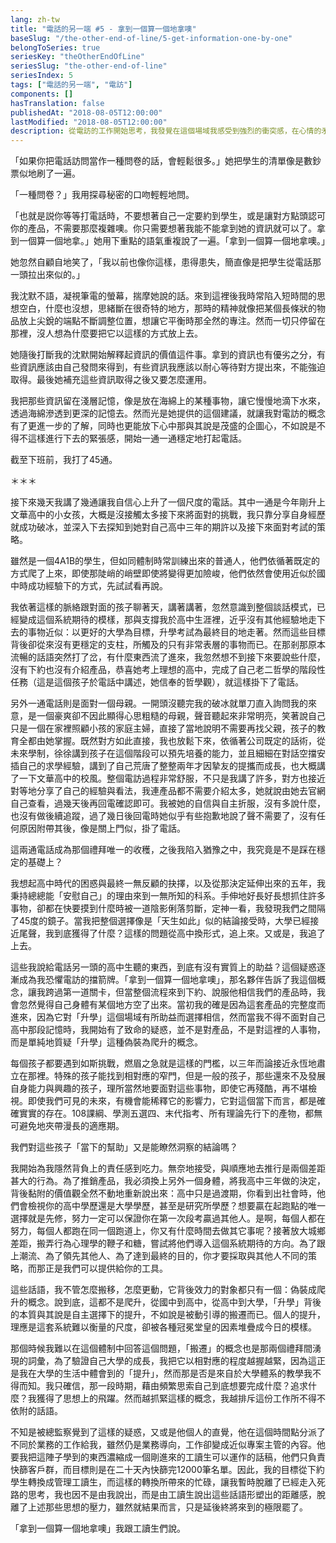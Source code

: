 ```yaml
---
lang: zh-tw
title: "電話的另一端 #5 - 拿到一個算一個地拿噢"
baseSlug: "/the-other-end-of-line/5-get-information-one-by-one"
belongToSeries: true
seriesKey: "theOtherEndOfLine"
seriesSlug: "the-other-end-of-line"
seriesIndex: 5
tags: ["電話的另一端", "電訪"]
components: []
hasTranslation: false
publishedAt: "2018-08-05T12:00:00"
lastModified: "2018-08-05T12:00:00"
description: 從電訪的工作開始思考，我發覺在這個場域我感受到強烈的衝突感，在心情的矛盾中我理解到，所謂的「升學」只不過是偽裝成爬升的虛假概念。
---
```


「如果你把電話訪問當作一種問卷的話，會輕鬆很多。」她把學生的清單像是數鈔票似地刷了一遍。

「一種問卷？」我用探尋秘密的口吻輕輕地問。

「也就是説你等等打電話時，不要想著自己一定要約到學生，或是讓對方點頭認可你的產品，不需要那麼複雜噢。你只需要想著我能不能拿到她的資訊就可以了。拿到一個算一個地拿。」她用下重點的語氣重複說了一遍。「拿到一個算一個地拿噢。」

她忽然自顧自地笑了，「我以前也像你這樣，患得患失，簡直像是把學生從電話那一頭拉出來似的。」

我沈默不語，凝視筆電的螢幕，揣摩她說的話。來到這裡後我時常陷入短時間的思想空白，什麼也沒想，思緒斷在很奇特的地方，那時的精神就像把某個長條狀的物品放上尖銳的端點不斷調整位置，想讓它平衡時那全然的專注。然而一切只停留在那裡，沒人想為什麼要把它以這樣的方式放上去。

她隨後打斷我的沈默開始解釋起資訊的價值這件事。拿到的資訊也有優劣之分，有些資訊應該由自己發問來得到，有些資訊我應該以耐心等待對方提出來，不能強迫取得。最後她補充這些資訊取得之後又要怎麼運用。

我把那些資訊留在淺層記憶，像是放在海綿上的某種事物，讓它慢慢地滴下水來，透過海綿滲透到更深的記憶去。然而光是她提供的這個建議，就讓我對電訪的概念有了更進一步的了解，同時也更能放下心中那與其說是茂盛的企圖心，不如說是不得不這樣進行下去的緊張感，開始一通一通穩定地打起電話。

截至下班前，我打了45通。

＊＊＊

接下來幾天我講了幾通讓我自信心上升了一個尺度的電話。其中一通是今年剛升上文華高中的小女孩，大概是沒接觸太多接下來將面對的挑戰，我只靠分享自身經歷就成功破冰，並深入下去探知到她對自己高中三年的期許以及接下來面對考試的策略。

雖然是一個4A1B的學生，但如同體制時常訓練出來的普通人，他們依循著既定的方式爬了上來，即使那陡峭的峭壁即使將變得更加險峻，他們依然會使用近似於國中時成功經驗下的方式，先試試看再說。

我依著這樣的脈絡跟對面的孩子聊著天，講著講著，忽然意識到整個談話模式，已經變成這個系統期待的模樣，那與支撐我於高中生涯裡，近乎沒有其他經驗地走下去的事物近似：以更好的大學為目標，升學考試為最終目的地走著。然而這些目標背後卻從來沒有更穩定的支柱，所觸及的只有非常表層的事物而已。在那剎那原本流暢的話語突然打了岔，有什麼東西流了進來，我忽然想不到接下來要說些什麼，沒有下約也沒有介紹產品，恭喜她考上理想的高中，完成了自己老二哲學的階段性任務（這是這個孩子於電話中講述，她信奉的哲學觀），就這樣掛下了電話。

另外一通電話則是面對一個母親。一開頭沒聽完我的破冰就單刀直入詢問我的來意，是一個豪爽卻不因此顯得心思粗糙的母親，聲音聽起來非常明亮，笑著說自己只是一個在家裡照顧小孩的家庭主婦，直接了當地說明不需要再找父親，孩子的教育全都由她掌握。既然對方如此直接，我也放鬆下來，依循著公司既定的話術，從未來學制，徐徐講到孩子在這個階段可以預先培養的能力，並且細細在對話空擋安插自己的求學經驗，講到了自己荒唐了整整兩年才因摯友的提攜而成長，也大概講了一下文華高中的校風。整個電訪過程非常舒服，不只是我講了許多，對方也接近對等地分享了自己的經驗與看法，我連產品都不需要介紹太多，她就說由她去官網自己查看，過幾天後再回電確認即可。我被她的自信與自主折服，沒有多說什麼，也沒有做後續追蹤，過了幾日後回電時她似乎有些抱歉地說了聲不需要了，沒有任何原因附帶其後，像是關上門似，掛了電話。

這兩通電話成為那個禮拜唯一的收穫，之後我陷入猶豫之中，我究竟是不是踩在穩定的基礎上？

我想起高中時代的困惑與最終一無反顧的抉擇，以及從那決定延伸出來的五年，我秉持總總能「安慰自己」的理由來到一無所知的科系。手伸地好長好長想抓住許多事物，卻都在快要摸到什麼時被一道陰影俐落剪斷，定神一看，我發現我們之間隔了45度的鏡子。當我把整個選擇像是「天生如此」似的結論接受時，大學已經接近尾聲，我到底獲得了什麼？這樣的問題從高中換形式，追上來。又或是，我追了上去。

這些我說給電話另一頭的高中生聽的東西，到底有沒有實質上的助益？這個疑惑逐漸成為我恐懼電訪的擋箭牌。「拿到一個算一個地拿噢」，那名夥伴告訴了我這個概念，讓我跨過第一道關卡，但當整個流程來到下約、說服他相信我們的產品時，我會忽然覺得自己身體有某個地方空了出來。當初我的確是因為這套產品的完整度而進來，因為它對「升學」這個場域有所助益而選擇相信，然而當我不得不面對自己高中那段記憶時，我開始有了致命的疑惑，並不是對產品，不是對這裡的人事物，而是單純地質疑「升學」這種偽裝為爬升的概念。

每個孩子都要遇到如斯挑戰，燃眉之急就是這樣的門檻，以三年而論接近永恆地肅立在那裡。特殊的孩子能找到相對應的窄門，但是一般的孩子，那些還來不及發展自身能力與興趣的孩子，理所當然地要面對這些事物，即使它再殘酷，再不堪檢視。即使我們可見的未來，有機會能稀釋它的影響力，它對這個當下而言，都是確確實實的存在。108課綱、學測五選四、末代指考、所有理論先行下的產物，都無可避免地夾帶漫長的適應期。

我們對這些孩子「當下的幫助」又是能瞭然洞察的結論嗎？

我開始為我隱然背負上的責任感到吃力。無奈地接受，與順應地去推行是兩個差距甚大的行為。為了推銷產品，我必須換上另外一個身體，將我高中三年做的決定，背後黏附的價值觀全然不動地重新說出來：高中只是過渡期，你看到出社會時，他們會檢視你的高中學歷還是大學學歷，甚至是研究所學歷？想要贏在起跑點的唯一選擇就是先修，努力一定可以保證你在第一次段考贏過其他人。是啊，每個人都在努力，每個人都跑在同一個跑道上，你又有什麼時間去做其它事呢？接著放大城鄉差距，搬弄行為心理學的鞭子和糖，嘗試將他們導入這個系統期待的方向。為了跟上潮流、為了領先其他人、為了達到最終的目的，你才要採取與其他人不同的策略，而那正是我們可以提供給你的工具。

這些話語，我不管怎麼搬移，怎麼更動，它背後效力的對象都只有一個：偽裝成爬升的概念。說到底，這都不是爬升，從國中到高中，從高中到大學，「升學」背後的本質與其說是自主選擇下的提升，不如說是被動引導的搬遷而已。個人的提升，理應是這套系統難以衡量的尺度，卻被各種冠冕堂皇的因素堆疊成今日的模樣。

那個時候我難以在這個體制中回答這個問題，「搬遷」的概念也是那兩個禮拜間湧現的詞彙，為了驗證自己大學的成長，我把它以相對應的程度越握越緊，因為這正是我在大學的生活中體會到的「提升」，然而那是否是來自於大學體系的教學我不得而知。我只確信，那一段時期，藉由頻繁思索自己到底想要完成什麼？追求什麼？我獲得了思想上的飛躍。然而越抓緊這樣的概念，我越排斥這份工作所不得不依附的話語。

不知是被總監察覺到了這樣的疑惑，又或是他個人的直覺，他在這個時間點分派了不同於業務的工作給我，雖然仍是業務導向，工作卻變成近似專案主管的內容。他要我把這陣子學到的東西濃縮成一個剛進來的工讀生可以運作的話稿，他們只負責快篩客戶群，而目標則是在二十天內快篩完12000筆名單。因此，我的目標從下約學生轉換成管理工讀生，而這樣的轉換所帶來的忙碌，讓我暫時脫離了已經走入死路的思考，我也因不是由我說出，而是由工讀生說出這些話語形塑出的距離感，脫離了上述那些思想的壓力，雖然就結果而言，只是延後終將來到的極限罷了。

「拿到一個算一個地拿噢」我跟工讀生們說。